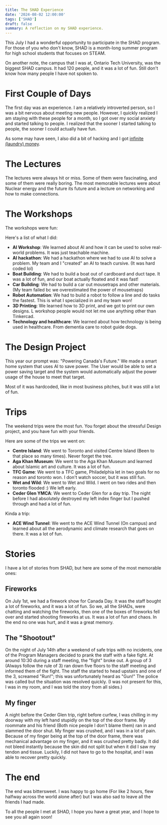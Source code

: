 ```yaml
---
title: The SHAD Experience
date: '2024-08-02 12:00:00'
tags: ['SHAD']
draft: false
summary: A reflection on my SHAD experience.
---
```


This July I had a wonderful opportunity to participate in the SHAD program. For those of you who don't know, SHAD is a month-long summer program for high school students that focuses on STEAM.

On another note, the campus that I was at, Ontario Tech University, was the biggest SHAD campus. It had 120 people, and it was a lot of fun. Still don't know how many people I have not spoken to.

# First Couple of Days

The first day was an experience. I am a relatively introverted person, so I was a bit nervous about meeting new people. However, I quickly realized I am staying with these people for a month, so I got over my social anxiety and started talking to people. I realized that the sooner I started talking to people, the sooner I could actually have fun.

As some may have seen, I also did a bit of hacking and I got [infinite (laundry) money](/blog/Hacking%20Laundry%20Cards).

# The Lectures

The lectures were always hit or miss. Some of them were fascinating, and some of them were really boring. The most memorable lectures were about Nuclear energy and the future its future and a lecture on networking and how to make connections.

# The Workshops

The workshops were fun:

Here's a list of what I did:

- **AI Workshop**: We learned about AI and how it can be used to solve real-world problems. It was just teachable machine.
- **AI hackathon**: We had a hackathon where we had to use AI to solve a problem. My team and I "created" an AI to teach cursive. (It was hard coded lol)
- **Boat Building**: We had to build a boat out of cardboard and duct tape. It was a lot of fun, and our boat actually floated and it was fast!
- **Car Building**: We had to build a car out mousetraps and other materials. (My team failed bc we overestimated the power of mousetraps)
- **Robot Automation**: We had to build a robot to follow a line and do tasks the fastest. This is what I specialized in and my team won!
- **3D Printing**: We learned how to 3D print, and we got to print our own designs. L workshop people would not let me use anything other than Tinkercad.
- **Technology and healthcare**: We learned about how technology is being used in healthcare. From dementia care to robot guide dogs.

# The Design Project

This year our prompt was: "Powering Canada's Future." We made a smart home system that uses AI to save power. The User would be able to set a power saving target and the system would automatically adjust the power usage of the house to meet that target.

Most of it was hardcoded, like in most business pitches, but it was still a lot of fun.

# Trips

The weekend trips were the most fun. You forget about the stressful Design project, and you have fun with your friends.

Here are some of the trips we went on:

- **Centre Island**: We went to Toronto and visited Centre Island (Been to that place so many times). Never forget the tree.
- **Aga Khan Museum**: We went to the Aga Khan Museum and learned about Islamic art and culture. It was a lot of fun.
- **TFC Game**: We went to a TFC game, Philadelphia let in two goals for no reason and toronto won. I don't watch soccer, but it was still fun.
- **Wet and Wild**: We went to Wet and Wild. I went on two rides and then toronto flooded :) We left early.
- **Ceder Glen YMCA**: We went to Ceder Glen for a day trip. The night before I had absolutely destroyed my left index finger but I pushed through and had a lot of fun.

Kinda a trip:

- **ACE Wind Tunnel**: We went to the ACE Wind Tunnel (On campus) and learned about all the aerodynamic and climate research that goes on there. It was a lot of fun.

# Stories

I have a lot of stories from SHAD, but here are some of the most memorable ones:

## Fireworks

On July 1st, we had a firework show for Canada Day. It was the staff bought a lot of fireworks, and it was a lot of fun. So we, all the SHADs, were chatting and watching the fireworks, then one of the boxes of fireworks fell over and started shooting fireworks at us. It was a lot of fun and chaos. In the end no one was hurt, and it was a great memory.

## The "Shootout"

On the night of July 14th after a weekend of safe trips with no incidents, one of the Program Managers decided to prank the staff with a fake fight. At around 10:30 during a staff meeting, the "fight" broke out. A group of 3 (Always follow the rule of 3) ran down five floors to the staff meeting and informed them of the fight. The staff the started to head upstairs and one of the 3, screamed "Run!"; this was unfortunately heard as "Gun!" The police was called but the situation was resolved quickly. (I was not present for this, I was in my room, and I was told the story from all sides.)

## My finger

A night before the Ceder Glen trip, right before curfew, I was chilling in my doorway with my left hand stupidly on the top of the door frame. My roommate and his friend (Both nice people I don't blame them) ran in and slammed the door shut. My finger was crushed, and I was in a lot of pain. Because of my finger being at the top of the door frame, there was mechanical advantage on my finger, and it was crushed pretty badly. It did not bleed instantly because the skin did not split but when it did I saw my tendon and tissue. Luckily, I did not have to go to the hospital, and I was able to recover pretty quickly.


# The end

The end was bittersweet. I was happy to go home (For like 2 hours, flew halfway across the world alone after) but I was also sad to leave all the friends I had made.

To all the people I met at SHAD, I hope you have a great year, and I hope to see you all again soon!




